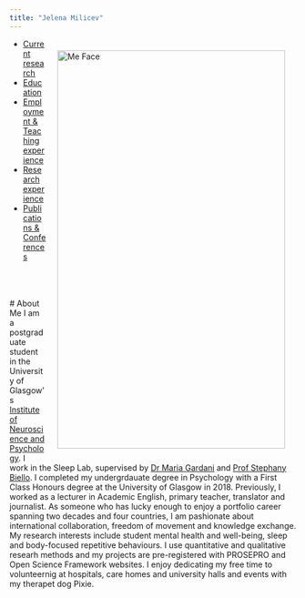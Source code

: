 ```yaml
---
title: "Jelena Milicev"
---
```

<img src="Me.jpg" alt="Me Face" align=right style="float:right;border:5px ; margin: 20px 20px;" height="700px" width="400px"/>

* [Current research](Current_research.html)
* [Education](Education.html) 
* [Employment & Teaching experience](Employment.html) 
* [Research experience](res_exp.html)
* [Publications & Conferences](Publications.html)

<br><br><br>
# About Me 
I am a postgraduate student in the University of Glasgow's
[Institute of Neuroscience and Psychology](http://www.gla.ac.uk/researchinstitutes/neurosciencepsychology/).
I work in the Sleep Lab, supervised by [Dr Maria Gardani](http://https://www.gla.ac.uk/schools/psychology/staff/mariagardani/) and [Prof Stephany Biello](https://www.gla.ac.uk/schools/psychology/staff/stephanybiello/). 
I completed my undergrdauate degree in Psychology with a First Class Honours degree at the University of Glasgow in 2018. Previously, I worked as a lecturer in Academic English, primary teacher, translator and journalist. As someone who has lucky enough to enjoy a portfolio career spanning two decades and four countries, I am pashionate about international collaboration, freedom of movement and knowledge exchange. My research interests include student mental health and well-being, sleep and body-focused repetitive behaviours. I use quantitative and qualitative researh methods and my projects are pre-registered with PROSEPRO and Open Science Framework websites. I enjoy dedicating my free time to volunteernig at hospitals, care homes and university halls and events with my therapet dog Pixie.


